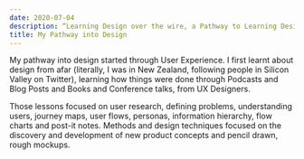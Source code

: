 ```yaml
---
date: 2020-07-04
description: “Learning Design over the wire, a Pathway to Learning Design via Twitter"
title: My Pathway into Design
---
```


My pathway into design started through User Experience. I first learnt about design from afar (literally, I was in New Zealand, following people in Silicon Valley on Twitter), learning how things were done through Podcasts and Blog Posts and Books and Conference talks, from UX Designers.

Those lessons focused on user research, defining problems, understanding users, journey maps, user flows, personas, information hierarchy, flow charts and post-it notes. Methods and design techniques focused on the discovery and development of new product concepts and pencil drawn, rough mockups.
